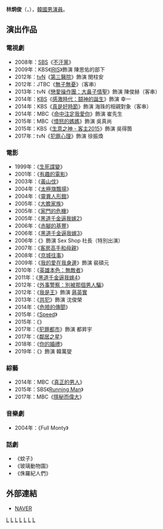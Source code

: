 {{藝人
|姓名 = 林炯俊
|類型 = 男演員
|圖片 = Lim Hyung-Joon from acrofan.jpg
|圖片尺寸 = 
|圖片簡介 = 
|本名 =
|外文名 = 임형준
|外文 = ko
|羅馬拼音 = Lim Hyeong Joon
|英文名 =
|暱稱 =
|其他藝名 =
|國籍 = {{KOR}}
|出生日期 = {{birth_date_and_age|1974|5|10}}
|出生地點 = {{KOR}}[[首爾特別市|首爾特別市]]
|宗教信仰 = 
|語言 = [[韓語|韓語]]
|職業 = [[演員|演員]]
|教育程度 = [[首爾藝術大學|首爾藝術大學]]
|出道作 = 
|出道日期 = 1998年
|代表作 = 
|活躍年代 =
|唱片公司 = 
|經紀公司 = [[SidusHQ|SidusHQ]]
|相關團體 = 
|網站 = 
}}

'''林炯俊'''（{{lang-ko|'''임형준'''}}，{{bd|1974年|5月10日|}}），[[韓國|韓國]][[男演員|男演員]]。
 
== 演出作品 ==
=== 電視劇 ===
*2008年：[[SBS_(韓國)|SBS]]《[[不汗黨|不汗黨]]》
*2009年：KBS《[[IRIS_(電視劇)|IRIS]]》飾演 陳思佑的部下
*2012年：[[tvN|tvN]]《[[第三醫院|第三醫院]]》飾演 閔柱安
*2012年：JTBC《[[無子無憂|無子無憂]]》（客串）
*2013年：tvN《[[戀愛操作團：大鼻子情聖|戀愛操作團：大鼻子情聖]]》飾演 陳俊赫（客串）
*2014年：[[韓國放送公社|KBS]]《[[感激時代：鬪神的誕生|感激時代：鬪神的誕生]]》飾演 幸一
*2014年：KBS《[[真是好時節|真是好時節]]》飾演 海珠的相親對象（客串）
*2014年：MBC《[[命中注定我愛你_(韓國電視劇)|命中注定我愛你]]》飾演 崔先生
*2015年：MBC《[[憤怒的媽媽|憤怒的媽媽]]》飾演 吳真尚
*2015年：KBS《[[生意之神_-_客主2015|生意之神 - 客主2015]]》飾演 吳得箇
*2017年：tvN《[[犯罪心理_(韓國)|犯罪心理]]》飾演 徐振煥

=== 電影 ===
*1999年：《[[生死諜變|生死諜變]]》
*2001年：《[[有趣的電影|有趣的電影]]》
*2003年：《[[黃山伐_(電影)|黃山伐]]》
*2004年：《[[太極旗飄揚|太極旗飄揚]]》
*2004年：《[[靈異人形館|靈異人形館]]》
*2005年：《[[大膽家族|大膽家族]]》
*2005年：《[[家門的危機|家門的危機]]》
*2005年：《[[黑道千金逼我嫁2|黑道千金逼我嫁2]]》
*2006年：《[[赤腳的基豐|赤腳的基豐]]》
*2006年：《[[黑道千金逼我嫁3|黑道千金逼我嫁3]]》
*2006年：《{{link-ko|誰上我的床|누가 그녀와 잤을까?}}》飾演 Sex Shop 社長（特別出演）
*2007年：《[[客房高手和母親|客房高手和母親]]》
*2008年：《[[京城往事|京城往事]]》
*2009年：《[[我的愛在我身邊_(電影)|我的愛在我身邊]]》飾演 裴碩元
*2010年：《[[英雄本色：無敵者|英雄本色：無敵者]]》
*2011年：《[[黑道千金逼我嫁4|黑道千金逼我嫁4]]》
*2012年：《[[外事警察：別被那個男人騙|外事警察：別被那個男人騙]]》
*2012年：《[[我是王|我是王]]》飾演 [[蔣英實|蔣英實]]
*2013年：《[[共犯_(2013年電影)|共犯]]》飾演 沈俊榮
*2014年：《[[危險的傳聞|危險的傳聞]]》
*2015年：《[[Speed_(2014年電影)|Speed]]》
*2015年：《{{link-ko|秘密 (電影)|비밀 (2015년 영화)|十年追殺令}}》
*2017年：《[[The_Outlaws|犯罪都市]]》飾演 都昇宇
*2017年：《[[鄰居之星|鄰居之星]]》
*2018年：《[[你的婚禮|你的婚禮]]》
*2019年：《{{link-ko|吾王長存：木浦英雄|롱 리브 더 킹: 목포 영웅}}》飾演 韓萬燮

=== 綜藝 ===
*2014年：MBC《[[真正的男人|真正的男人]]》
*2015年：SBS《[[Running_Man|Running Man]]》
*2017年：MBC《[[隱秘而偉大|隱秘而偉大]]》

=== 音樂劇 ===
*2004年：《Full Monty》
=== 話劇 ===
*《蚊子》
*《玻璃動物園》
*《侏羅紀人們》

== 外部連結 ==
*[http://people.search.naver.com/search.naver?where=nexearch&sm=tab_ppn&query=%EC%9E%84%ED%98%95%EC%A4%80&os=106711&ie=utf8&key=PeopleService NAVER] {{Wayback|url=http://people.search.naver.com/search.naver?where=nexearch&sm=tab_ppn&query=%EC%9E%84%ED%98%95%EC%A4%80&os=106711&ie=utf8&key=PeopleService |date=20160304132410 }}{{ko}}
{{SidusHQ}}
{{黃金攝影獎最佳男配角}}
[[Category:韓國電視演員|L]]
[[Category:韓國電影演員|L]]
[[Category:韓國音樂劇演員|L]]
[[Category:首爾藝術大學校友|L]]
[[Category:首爾特別市出身人物|L]]
[[Category:林姓|L]]
[[Category:韓國男演員|L]]